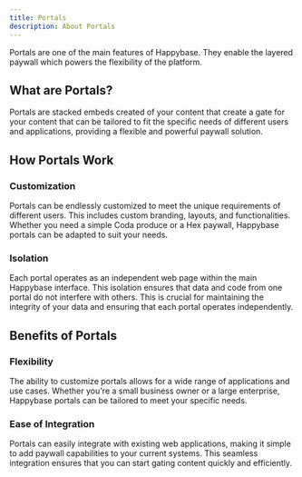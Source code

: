 ```yaml
---
title: Portals
description: About Portals
---
```


Portals are one of the main features of Happybase. They enable the layered paywall which powers the flexibility of the platform.

## What are Portals?

Portals are stacked embeds created of your content that create a gate for your content that can be tailored to fit the specific needs of different users and applications, providing a flexible and powerful paywall solution.

## How Portals Work

### Customization

Portals can be endlessly customized to meet the unique requirements of different users. This includes custom branding, layouts, and functionalities. Whether you need a simple Coda produce or a Hex paywall, Happybase portals can be adapted to suit your needs.

### Isolation

Each portal operates as an independent web page within the main Happybase interface. This isolation ensures that data and code from one portal do not interfere with others. This is crucial for maintaining the integrity of your data and ensuring that each portal operates independently.

## Benefits of Portals

### Flexibility

The ability to customize portals allows for a wide range of applications and use cases. Whether you're a small business owner or a large enterprise, Happybase portals can be tailored to meet your specific needs.

### Ease of Integration

Portals can easily integrate with existing web applications, making it simple to add paywall capabilities to your current systems. This seamless integration ensures that you can start gating content quickly and efficiently.

